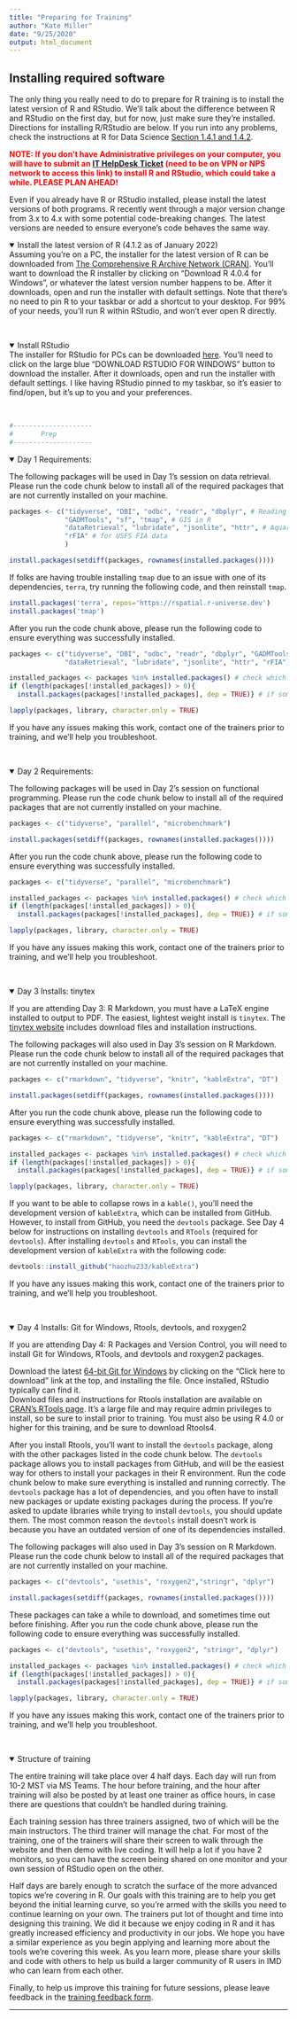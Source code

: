 ```yaml
---
title: "Preparing for Training"
author: "Kate Miller"
date: "9/25/2020"
output: html_document
---
```

<h2>Installing required software</h2>
The only thing you really need to do to prepare for R training is to install the latest version of R and RStudio. We'll talk about the difference between R and RStudio on the first day, but for now, just make sure they're installed. Directions for installing R/RStudio are below. If you run into any problems, check the instructions at R for Data Science <a href="https://r4ds.had.co.nz/introduction.html#prerequisites">Section 1.4.1 and 1.4.2</a>. 

<b style="color:red">NOTE: If you don't have Administrative privileges on your computer, you will have to submit an <a href="https://npshelpdesk.nps.gov/">IT HelpDesk Ticket</a> (need to be on VPN or NPS network to access this link) to install R and RStudio, which could take a while. PLEASE PLAN AHEAD!</b>  

Even if you already have R or RStudio installed, please install the latest versions of both programs. R recently went through a major version change from 3.x to 4.x with some potential code-breaking changes. The latest versions are needed to ensure everyone's code behaves the same way. 

<details open><summary class='drop'>Install the latest version of R (4.1.2 as of January 2022)</summary>
Assuming you're on a PC, the installer for the latest version of R can be downloaded from <a href="https://cran.r-project.org/bin/windows/base/">The Comprehensive R Archive Network (CRAN)</a>. You'll want to download the R installer by clicking on "Download R 4.0.4 for Windows", or whatever the latest version number happens to be. After it downloads, open and run the installer with default settings. Note that there's no need to pin R to your taskbar or add a shortcut to your desktop. For 99% of your needs, you'll run R within RStudio, and won't ever open R directly.
</details>
<br>

<details open><summary class='drop'>Install RStudio</summary>
The installer for RStudio for PCs can be downloaded <a href="https://rstudio.com/products/rstudio/download/#download">here</a>. You'll need to click on the large blue "DOWNLOAD RSTUDIO FOR WINDOWS" button to download the installer. After it downloads, open and run the installer with default settings. I like having RStudio pinned to my taskbar, so it's easier to find/open, but it's up to you and your preferences.
</details>
<br>

```r
#--------------------
#       Prep
#--------------------
```
<details open><summary class='drop'>Day 1 Requirements:</summary>
The following packages will be used in Day 1's session on data retrieval. Please run the code chunk below to install all of the required packages that are not currently installed on your machine.

```r
packages <- c("tidyverse", "DBI", "odbc", "readr", "dbplyr", # Reading Databases
              "GADMTools", "sf", "tmap", # GIS in R
              "dataRetrieval", "lubridate", "jsonlite", "httr", # Aquarius
              "rFIA" # for USFS FIA data
              )

install.packages(setdiff(packages, rownames(installed.packages())))  
```

If folks are having trouble installing `tmap` due to an issue with one of its dependencies, `terra`, try running the following code, and then reinstall `tmap`.

```r
install.packages('terra', repos='https://rspatial.r-universe.dev')
install.packages('tmap')
```

After you run the code chunk above, please run the following code to ensure everything was successfully installed. 
```r
packages <- c("tidyverse", "DBI", "odbc", "readr", "dbplyr", "GADMTools", "sf", "tmap", 
              "dataRetrieval", "lubridate", "jsonlite", "httr", "rFIA")

installed_packages <- packages %in% installed.packages() # check which packages are installed
if (length(packages[!installed_packages]) > 0){
  install.packages(packages[!installed_packages], dep = TRUE)} # if some are missing, install them

lapply(packages, library, character.only = TRUE) 
```
If you have any issues making this work, contact one of the trainers prior to training, and we'll help you troubleshoot.

</details>
<br>

<details open><summary class='drop'>Day 2 Requirements:</summary>
The following packages will be used in Day 2's session on functional programming. Please run the code chunk below to install all of the required packages that are not currently installed on your machine.

```r
packages <- c("tidyverse", "parallel", "microbenchmark")

install.packages(setdiff(packages, rownames(installed.packages())))  

```

After you run the code chunk above, please run the following code to ensure everything was successfully installed. 
```r
packages <- c("tidyverse", "parallel", "microbenchmark")

installed_packages <- packages %in% installed.packages() # check which packages are installed
if (length(packages[!installed_packages]) > 0){
  install.packages(packages[!installed_packages], dep = TRUE)} # if some are missing, install them

lapply(packages, library, character.only = TRUE) 
```
If you have any issues making this work, contact one of the trainers prior to training, and we'll help you troubleshoot.

</details>
<br>

<details open><summary class='drop'>Day 3 Installs: tinytex</summary>

If you are attending Day 3: R Markdown, you must have a LaTeX engine installed to output to PDF. The easiest, lightest weight install is `tinytex`. The <a href="https://yihui.org/tinytex/">tinytex website</a> includes download files and installation instructions.    

The following packages will also used in Day 3's session on R Markdown. Please run the code chunk below to install all of the required packages that are not currently installed on your machine.

```r
packages <- c("rmarkdown", "tidyverse", "knitr", "kableExtra", "DT")

install.packages(setdiff(packages, rownames(installed.packages())))  

```

After you run the code chunk above, please run the following code to ensure everything was successfully installed. 

```r
packages <- c("rmarkdown", "tidyverse", "knitr", "kableExtra", "DT")

installed_packages <- packages %in% installed.packages() # check which packages are installed
if (length(packages[!installed_packages]) > 0){
  install.packages(packages[!installed_packages], dep = TRUE)} # if some are missing, install them

lapply(packages, library, character.only = TRUE) 
```

If you want to be able to collapse rows in a `kable()`, you'll need the development version of `kableExtra`, which can be installed from GitHub. However, to install from GitHub, you need the `devtools` package. See Day 4 below for instructions on installing `devtools` and `RTools` (required for `devtools`). After installing `devtools` and `RTools`, you can install the development version of `kableExtra` with the following code:

```r
devtools::install_github("haozhu233/kableExtra")
```

If you have any issues making this work, contact one of the trainers prior to training, and we'll help you troubleshoot.

</details>
<br>

<details open><summary class='drop'>Day 4 Installs: Git for Windows, Rtools, devtools, and roxygen2</summary>

If you are attending Day 4: R Packages and Version Control, you will need to install Git for Windows, RTools, and devtools and roxygen2 packages.</b> 

Download the latest <a href = "https://git-scm.com/download/win">64-bit Git for Windows</a> by clicking on the "Click here to download" link at the top, and installing the file. Once installed, RStudio typically can find it.  
Download files and instructions for Rtools installation are available on <a href="https://cran.r-project.org/bin/windows/Rtools/rtools40.html">CRAN's RTools page</a>. It's a large file and may require admin privileges to install, so be sure to install prior to training. You must also be using R 4.0 or higher for this training, and be sure to download Rtools4.  

After you install Rtools, you'll want to install the `devtools` package, along with the other packages listed in the code chunk below. The `devtools` package allows you to install packages from GitHub, and will be the easiest way for others to install your packages in their R environment. Run the code chunk below to make sure everything is installed and running correctly. The `devtools` package has a lot of dependencies, and you often have to install new packages or update existing packages during the process. If you're asked to update libraries while trying to install `devtools`, you should update them. The most common reason the `devtools` install doesn't work is because you have an outdated version of one of its dependencies installed. 

The following packages will also used in Day 3's session on R Markdown. Please run the code chunk below to install all of the required packages that are not currently installed on your machine.

```r
packages <- c("devtools", "usethis", "roxygen2","stringr", "dplyr")

install.packages(setdiff(packages, rownames(installed.packages())))  

```

These packages can take a while to download, and sometimes time out before finishing. After you run the code chunk above, please run the following code to ensure everything was successfully installed. 

```r
packages <- c("devtools", "usethis", "roxygen2", "stringr", "dplyr")

installed_packages <- packages %in% installed.packages() # check which packages are installed
if (length(packages[!installed_packages]) > 0){
  install.packages(packages[!installed_packages], dep = TRUE)} # if some are missing, install them

lapply(packages, library, character.only = TRUE) 
```
If you have any issues making this work, contact one of the trainers prior to training, and we'll help you troubleshoot.
</details>
<br>

<details open><summary class='drop'>Structure of training</summary>
The entire training will take place over 4 half days. Each day will run from 10-2 MST via MS Teams. The hour before training, and the hour after training will also be posted by at least one trainer as office hours, in case there are questions that couldn't be handled during training. 

Each training session has three trainers assigned, two of which will be the main instructors. The third trainer will manage the chat. For most of the training, one of the trainers will share their screen to walk through the website and then demo with live coding. It will help a lot if you have 2 monitors, so you can have the screen being shared on one monitor and your own session of RStudio open on the other.   

Half days are barely enough to scratch the surface of the more advanced topics we're covering in R. Our goals with this training are to help you get beyond the initial learning curve, so you're armed with the skills you need to continue learning on your own. The trainers put lot of thought and time into designing this training. We did it because we enjoy coding in R and it has greatly increased efficiency and productivity in our jobs. We hope you have a similar experience as you begin applying and learning more about the tools we're covering this week. As you learn more, please share your skills and code with others to help us build a larger community of R users in IMD who can learn from each other. 

Finally, to help us improve this training for future sessions, please leave feedback in the <a href="https://forms.office.com/Pages/ResponsePage.aspx?id=urWTBhhLe02TQfMvQApUlFh5GkMREZNMjYcWk1MpLQ9UMk9MVFdaVUZQVFRLRVI3WlNBTzE3VlFaTy4u">training feedback form</a>.  

</details>
<hr>


